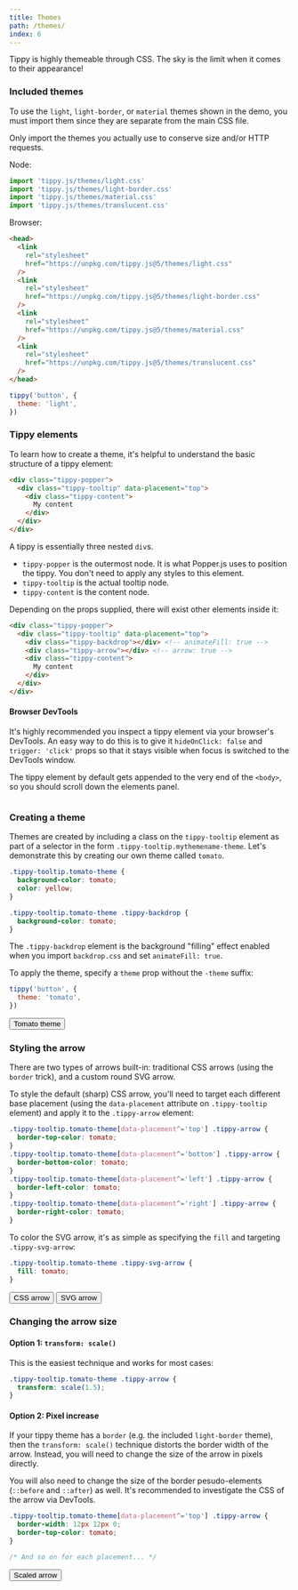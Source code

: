 ```yaml
---
title: Themes
path: /themes/
index: 6
---
```



Tippy is highly themeable through CSS. The sky is the limit when it comes to
their appearance!

### Included themes

To use the `light`, `light-border`, or `material` themes shown in the demo, you
must import them since they are separate from the main CSS file.

Only import the themes you actually use to conserve size and/or HTTP requests.

Node:

```js
import 'tippy.js/themes/light.css'
import 'tippy.js/themes/light-border.css'
import 'tippy.js/themes/material.css'
import 'tippy.js/themes/translucent.css'
```

Browser:

<!-- prettier-ignore -->
```html
<head>
  <link 
    rel="stylesheet" 
    href="https://unpkg.com/tippy.js@5/themes/light.css" 
  />
  <link
    rel="stylesheet"
    href="https://unpkg.com/tippy.js@5/themes/light-border.css"
  />
  <link
    rel="stylesheet"
    href="https://unpkg.com/tippy.js@5/themes/material.css"
  />
  <link
    rel="stylesheet"
    href="https://unpkg.com/tippy.js@5/themes/translucent.css"
  />
</head>
```

```js
tippy('button', {
  theme: 'light',
})
```

### Tippy elements

To learn how to create a theme, it's helpful to understand the basic structure
of a tippy element:

<!-- prettier-ignore -->
```html
<div class="tippy-popper">
  <div class="tippy-tooltip" data-placement="top">
    <div class="tippy-content">
      My content
    </div>
  </div>
</div>
```

A tippy is essentially three nested `div`s.

- `tippy-popper` is the outermost node. It is what Popper.js uses to position
  the tippy. You don't need to apply any styles to this element.
- `tippy-tooltip` is the actual tooltip node.
- `tippy-content` is the content node.

Depending on the props supplied, there will exist other elements inside it:

<!-- prettier-ignore -->
```html
<div class="tippy-popper">
  <div class="tippy-tooltip" data-placement="top">
    <div class="tippy-backdrop"></div> <!-- animateFill: true -->
    <div class="tippy-arrow"></div> <!-- arrow: true -->
    <div class="tippy-content">
      My content
    </div>
  </div>
</div>
```

#### Browser DevTools

It's highly recommended you inspect a tippy element via your browser's DevTools.
An easy way to do this is to give it `hideOnClick: false` and `trigger: 'click'`
props so that it stays visible when focus is switched to the DevTools window.

The tippy element by default gets appended to the very end of the `<body>`, so
you should scroll down the elements panel.

<Image name="browser-devtools-tippy-element.jpg" />

### Creating a theme

Themes are created by including a class on the `tippy-tooltip` element as part
of a selector in the form `.tippy-tooltip.mythemename-theme`. Let's demonstrate
this by creating our own theme called `tomato`.

```css
.tippy-tooltip.tomato-theme {
  background-color: tomato;
  color: yellow;
}

.tippy-tooltip.tomato-theme .tippy-backdrop {
  background-color: tomato;
}
```

The `.tippy-backdrop` element is the background "filling" effect enabled when
you import `backdrop.css` and set `animateFill: true`.

To apply the theme, specify a `theme` prop without the `-theme` suffix:

```js
tippy('button', {
  theme: 'tomato',
})
```

<Demo>
  <Tippy theme="tomato">
    <Button>Tomato theme</Button>
  </Tippy>
</Demo>

### Styling the arrow

There are two types of arrows built-in: traditional CSS arrows (using the
`border` trick), and a custom round SVG arrow.

To style the default (sharp) CSS arrow, you'll need to target each different
base placement (using the `data-placement` attribute on `.tippy-tooltip`
element) and apply it to the `.tippy-arrow` element:

```css
.tippy-tooltip.tomato-theme[data-placement^='top'] .tippy-arrow {
  border-top-color: tomato;
}
.tippy-tooltip.tomato-theme[data-placement^='bottom'] .tippy-arrow {
  border-bottom-color: tomato;
}
.tippy-tooltip.tomato-theme[data-placement^='left'] .tippy-arrow {
  border-left-color: tomato;
}
.tippy-tooltip.tomato-theme[data-placement^='right'] .tippy-arrow {
  border-right-color: tomato;
}
```

To color the SVG arrow, it's as simple as specifying the `fill` and targeting
`.tippy-svg-arrow`:

<!-- prettier-ignore -->
```css
.tippy-tooltip.tomato-theme .tippy-svg-arrow {
  fill: tomato;
}
```

<Demo>
  <Tippy theme="tomato">
    <Button>CSS arrow</Button>
  </Tippy>
  <Tippy theme="tomato" arrow="round">
    <Button>SVG arrow</Button>
  </Tippy>
</Demo>

### Changing the arrow size

#### Option 1: `transform: scale()`

This is the easiest technique and works for most cases:

```css
.tippy-tooltip.tomato-theme .tippy-arrow {
  transform: scale(1.5);
}
```

#### Option 2: Pixel increase

If your tippy theme has a `border` (e.g. the included `light-border` theme),
then the `transform: scale()` technique distorts the border width of the arrow.
Instead, you will need to change the size of the arrow in pixels directly.

You will also need to change the size of the border pesudo-elements (`::before`
and `::after`) as well. It's recommended to investigate the CSS of the arrow via
DevTools.

```css
.tippy-tooltip.tomato-theme[data-placement^='top'] .tippy-arrow {
  border-width: 12px 12px 0;
  border-top-color: tomato;
}

/* And so on for each placement... */
```

<Demo>
  <Tippy theme="tomato scaled-arrow" arrow>
    <Button>Scaled arrow</Button>
  </Tippy>
</Demo>
